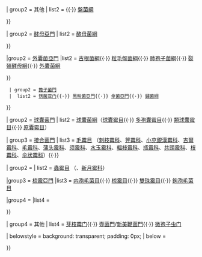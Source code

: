 {{Navbox 
| name  = 真菌分類
| title = [[後鞭毛生物]]：[[真菌]][[真菌分類表|分類表]]
|titlestyle = background:#ADD8E6;

|above = {{Template:Biology high taxon classification navs}}

| group1 = [[雙核亞界]]
|  list1 = {{Navbox subgroup

  | group1 = [[子囊菌門]]
  |  list1 = {{Navbox subgroup
| groupstyle = 
| liststyle  = 

| group1 = 酵母菌类
| list1  = {{Navbox subgroup
| groupstyle = 
| liststyle  = 

| group1 = [[盤菌亞門]] 
| list1  = {{Navbox subgroup
| groupstyle = 
| liststyle  = 

| group1 = {{link-en|錘舌菌类|Leotiomyceta}}
| list1  =  [[地舌菌纲]] {{·}} [[座囊菌类]] ([[星裂菌綱]]/ [[座囊菌綱]]){{·}} [[散囊菌綱]]{{·}} [[茶漬綱 ]] {{·}} [[糞殼菌类]] 【[[錘舌菌綱]] （[[糞殼菌綱]]/ [[蟲囊菌綱]]）】{{·}} {{link-en|李基那地衣綱|Lichinomycetes}}

| group2 = 其他
| list2  =  {{link-en|圓盤菌綱|Orbiliomycetes}}{{·}} [[盤菌綱]]


}} 

| group2 = [[酵母亞門]]
| list2  = [[酵母菌綱]]

}} 

|group2  = [[外囊菌亞門]]
|list2   = [[古根菌綱]]{{·}} [[粒毛盤菌綱]]{{·}} [[肺孢子菌綱]]{{·}} [[裂殖酵母綱]]{{·}} [[外囊菌綱]]

}}

  | group2 = [[擔子菌門]]
  |  list2 = [[锈菌亚门]]{{·}} [[黑粉菌亞門]]{{·}} [[傘菌亞門]]{{·}} [[鏽菌綱]]

}}

| group2 = [[球囊菌門]]
| list2  = [[球囊菌綱]]（[[球囊霉目]]{{·}} [[多孢囊霉目]]{{·}} [[類球囊霉目]]{{·}} [[原囊霉目]]）

| group3 = [[接合菌門 ]]
|  list3 =  {{Navbox subgroup
| groupstyle = 
| liststyle  = 


| group1 = {{link-en|毛霉亞門|Mucoromycotina}}
| list1  = {{link-en|內囊霉目|Endogonales}}{{·}} [[毛霉目]] （[[刺枝霉科]]、[[笄霉科]]、[[小克銀漢霉科]]、[[吉爾霉科]]、[[毛霉科]]、[[蒲头霉科]]、[[须霉科]]、[[水玉霉科]]、[[輻枝霉科]]、[[瓶霉科]]、[[共頭霉科]]、[[枝霉科]]、[[伞状霉科]]）{{·}} {{link-en|被孢霉目|Mortierellales}}

| group2 = {{link-en|蟲霉亞門|Entomophthoromycotina}}
| list2  = [[蟲霉目]] （{{link-en|擔子霉科|Basidiobolaceae}}、[[新月霉科]]）

|group3  = [[梳霉亞門]]
|list3   = [[内孢毛菌目]]{{·}} [[梳霉目]]{{·}} [[雙珠霉目]]{{·}} [[鉤孢毛菌目]]

|group4  = {{link-en|捕蟲霉亞門|Zoopagomycotina}}
|list4   = {{link-en|捕蟲霉目|Zoopagales}}

}}


| group4 = 其他
| list4  = [[芽枝霉门]]{{·}} [[壺菌門]]/[[新美鞭菌門]]{{·}} [[微孢子虫门]]

| belowstyle = background: transparent; padding: 0px;
| below = {{Fungus navs}}

}}
<noinclude>
{{collapsible option}}

[[Category:真菌模板|{{PAGENAME}}]]
</noinclude>